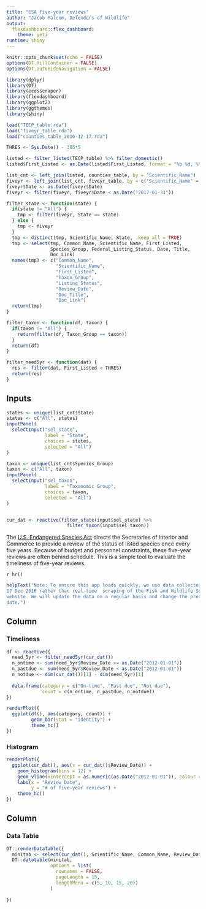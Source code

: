 ```yaml
---
title: "ESA five-year reviews"
author: "Jacob Malcom, Defenders of Wildlife"
output: 
  flexdashboard::flex_dashboard:
    theme: yeti
runtime: shiny
---
```


```r
knitr::opts_chunk$set(echo = FALSE)
options(DT.fillContainer = FALSE)
options(DT.autoHideNavigation = FALSE)

library(dplyr)
library(DT)
library(ecosscraper)
library(flexdashboard)
library(ggplot2)
library(ggthemes)
library(shiny)

load("TECP_table.rda")
load("fiveyr_table.rda")
load("counties_table_2016-12-17.rda")

THRES <- Sys.Date() - 365*5

listed <- filter_listed(TECP_table) %>% filter_domestic()
listed$First_Listed <- as.Date(listed$First_Listed, format = "%b %d, %Y")

list_cnt <- left_join(listed, counties_table, by = "Scientific_Name")
fiveyr <- left_join(list_cnt, fiveyr_table, by = c("Scientific_Name" = "Species"))
fiveyr$Date <- as.Date(fiveyr$Date)
fiveyr <- filter(fiveyr, fiveyr$Date < as.Date("2017-01-31"))

filter_state <- function(state) {
  if(state != "All") {
    tmp <- filter(fiveyr, State == state)
  } else {
    tmp <- fiveyr
  }
  tmp <- distinct(tmp, Scientific_Name, State, .keep_all = TRUE)
  tmp <- select(tmp, Common_Name, Scientific_Name, First_Listed,
                Species_Group, Federal_Listing_Status, Date, Title, 
                Doc_Link)
  names(tmp) <- c("Common_Name",
                  "Scientific_Name",
                  "First_Listed",
                  "Taxon_Group",
                  "Listing_Status",
                  "Review_Date",
                  "Doc_Title",
                  "Doc_Link")
  return(tmp)
}

filter_taxon <- function(df, taxon) {
  if(taxon != "All") {
    return(filter(df, Taxon_Group == taxon))
  }
  return(df)
}

filter_need5yr <- function(dat) {
  res <- filter(dat, First_Listed < THRES)
  return(res)
}
```

Inputs {.sidebar}
-----------------------------------------------------------------------

```r
states <- unique(list_cnt$State)
states <- c("All", states)
inputPanel(
  selectInput("sel_state", 
              label = "State",
              choices = states, 
              selected = "All")
)

taxon <- unique(list_cnt$Species_Group)
taxon <- c("All", taxon)
inputPanel(
  selectInput("sel_taxon", 
              label = "Taxonomic Group",
              choices = taxon, 
              selected = "All")
)


cur_dat <- reactive(filter_state(input$sel_state) %>% 
                      filter_taxon(input$sel_taxon))
```

The [U.S. Endangered Species Act](https://www.fws.gov/endangered/laws-policies/)
directs the Secretaries of Interior and Commerce to provide a review of the status
of listed species once every five years. Because of budget and personnel
constraints, these five-year reviews are often behind schedule. This is a simple
tool to evaluate the timeliness of five-year reviews. 

`r hr()`

```r
helpText("Note: To ensure this app loads quickly, we use data collected on 
17 Dec 2016 rather than real-time  scraping of the Fish and Wildlife Service's 
website. We will update the data on a regular basis and change the preceding 
date.")
```

Column {data-width=500}
-----------------------------------------------------------------------

### Timeliness

```r
df <- reactive({
  need_5yr <- filter_need5yr(cur_dat())
  n_ontime <- sum(need_5yr$Review_Date >= as.Date("2012-01-01"))
  n_pastdue <- sum(need_5yr$Review_Date < as.Date("2012-01-01"))
  n_notdue <- dim(cur_dat())[1] - dim(need_5yr)[1]
  
  data.frame(category = c("On-time", "Past due", "Not due"),
             count = c(n_ontime, n_pastdue, n_notdue))
})

renderPlot({
  ggplot(df(), aes(category, count)) +
         geom_bar(stat = "identity") +
         theme_hc()
})
```

### Histogram

```r
renderPlot({
  ggplot(cur_dat(), aes(x = cur_dat()$Review_Date)) +
    geom_histogram(bins = 12) +
    geom_vline(xintercept = as.numeric(as.Date("2012-01-01")), colour = "red") +
    labs(x = "Review Date",
         y = "# of five-year reviews") +
    theme_hc()
})
```

Column {data-width=500}
-----------------------------------------------------------------------

### Data Table

```r
DT::renderDataTable({
  minitab <- select(cur_dat(), Scientific_Name, Common_Name, Review_Date)
  DT::datatable(minitab,
                options = list(
                  rownames = FALSE,
                  pageLength = 15,
                  lengthMenu = c(5, 10, 15, 20))
                )
  
})
```

